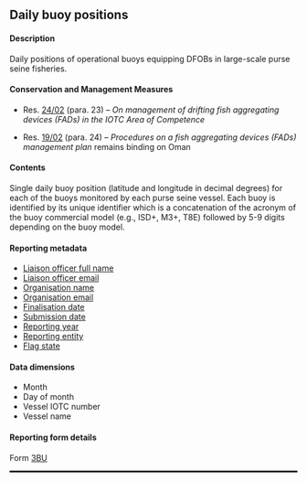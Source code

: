## Daily buoy positions {#BUdataset}

#### Description

Daily positions of operational buoys equipping DFOBs in large-scale purse seine fisheries.

#### Conservation and Management Measures

- Res. [24/02](https://www.iotc.org/cmm/resolution-2402-management-drifting-fish-aggregating-devices-fads-iotc-area-competence) (para. 23) -- _On management of drifting fish aggregating devices (FADs) in the IOTC Area of Competence_

- Res. [19/02](https://iotc.org/cmm/resolution-1902-procedures-fish-aggregating-devices-fads-management-plan) (para. 24) -- _Procedures on a fish aggregating devices (FADs) management plan_ remains binding on Oman

#### Contents

Single daily buoy position (latitude and longitude in decimal degrees) for each of the buoys monitored by each purse seine vessel. Each buoy is identified by its unique identifier which is a concatenation of the acronym of the buoy commercial model (e.g., ISD+, M3+, T8E) followed by 5-9 digits depending on the buoy model.

#### Reporting metadata

- [Liaison officer full name](#fcname)
- [Liaison officer email](#fcemail)
- [Organisation name](#orgname)
- [Organisation email](#orgemail)
- [Finalisation date](#findate)
- [Submission date](#subdate)
- [Reporting year](#repyear)
- [Reporting entity](#repentity)
- [Flag state](#repflagstate)

#### Data dimensions

- Month
- Day of month
- Vessel IOTC number
- Vessel name

#### Reporting form details

Form [3BU](../forms/#Form_3BU)

<hr style="border:1.5px solid black">
